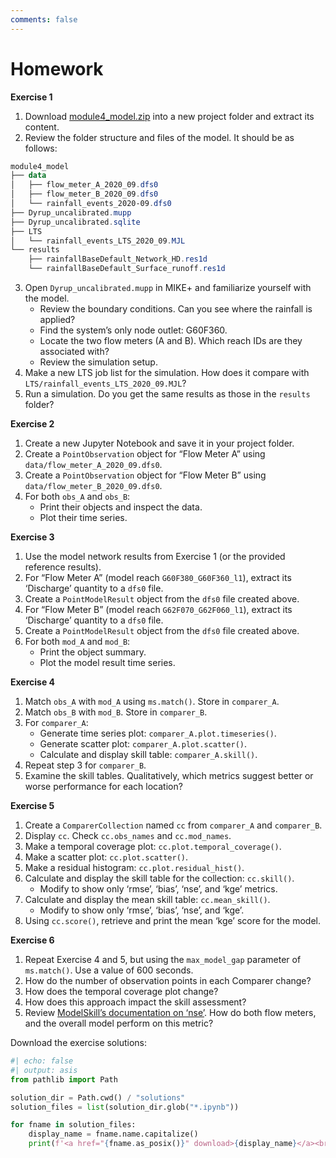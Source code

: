 ```yaml
---
comments: false
---
```


# Homework {.unnumbered}

**Exercise 1**

1.  Download [module4_model.zip](data/module4_model.zip){download="module4_model.zip"} into a new project folder and extract its content.
2.  Review the folder structure and files of the model. It should be as follows:
```powershell
module4_model
├── data
│   ├── flow_meter_A_2020_09.dfs0
│   ├── flow_meter_B_2020_09.dfs0
│   └── rainfall_events_2020-09.dfs0
├── Dyrup_uncalibrated.mupp
├── Dyrup_uncalibrated.sqlite
├── LTS
│   └── rainfall_events_LTS_2020_09.MJL
└── results
    ├── rainfallBaseDefault_Network_HD.res1d
    └── rainfallBaseDefault_Surface_runoff.res1d
```

3. Open `Dyrup_uncalibrated.mupp` in MIKE+ and familiarize yourself with the model.
   * Review the boundary conditions. Can you see where the rainfall is applied?
   * Find the system's only node outlet: G60F360.
   * Locate the two flow meters (A and B). Which reach IDs are they associated with?
   * Review the simulation setup.
4. Make a new LTS job list for the simulation. How does it compare with `LTS/rainfall_events_LTS_2020_09.MJL`?
5. Run a simulation. Do you get the same results as those in the `results` folder?

**Exercise 2**

1.  Create a new Jupyter Notebook and save it in your project folder.
2.  Create a `PointObservation` object for "Flow Meter A" using `data/flow_meter_A_2020_09.dfs0`.
3.  Create a `PointObservation` object for "Flow Meter B" using `data/flow_meter_B_2020_09.dfs0`.
4.  For both `obs_A` and `obs_B`:
    *   Print their objects and inspect the data.
    *   Plot their time series.

**Exercise 3**

1.  Use the model network results from Exercise 1 (or the provided reference results).
2.  For "Flow Meter A" (model reach `G60F380_G60F360_l1`), extract its 'Discharge' quantity to a `dfs0` file.
3.  Create a `PointModelResult` object from the `dfs0` file created above.
4.  For "Flow Meter B" (model reach `G62F070_G62F060_l1`), extract its 'Discharge' quantity to a `dfs0` file.
5.  Create a `PointModelResult` object from the `dfs0` file created above.
6.  For both `mod_A` and `mod_B`:
    *   Print the object summary.
    *   Plot the model result time series.

**Exercise 4**

1.  Match `obs_A` with `mod_A` using `ms.match()`. Store in `comparer_A`.
2.  Match `obs_B` with `mod_B`. Store in `comparer_B`.
3.  For `comparer_A`:
    *   Generate time series plot: `comparer_A.plot.timeseries()`.
    *   Generate scatter plot: `comparer_A.plot.scatter()`.
    *   Calculate and display skill table: `comparer_A.skill()`.
4.  Repeat step 3 for `comparer_B`.
5.  Examine the skill tables. Qualitatively, which metrics suggest better or worse performance for each location?

**Exercise 5**

1.  Create a `ComparerCollection` named `cc` from `comparer_A` and `comparer_B`.
2.  Display `cc`. Check `cc.obs_names` and `cc.mod_names`.
3.  Make a temporal coverage plot: `cc.plot.temporal_coverage()`.
4.  Make a scatter plot: `cc.plot.scatter()`.
5.  Make a residual histogram: `cc.plot.residual_hist()`.
6.  Calculate and display the skill table for the collection: `cc.skill()`.
    *   Modify to show only 'rmse', 'bias', 'nse', and 'kge' metrics.
7.  Calculate and display the mean skill table: `cc.mean_skill()`.
    *   Modify to show only 'rmse', 'bias', 'nse', and 'kge'.
8.  Using `cc.score()`, retrieve and print the mean 'kge' score for the model.

**Exercise 6**

1. Repeat Exercise 4 and 5, but using the `max_model_gap` parameter of `ms.match()`. Use a value of 600 seconds.
2. How do the number of observation points in each Comparer change?
3. How does the temporal coverage plot change?
4. How does this approach impact the skill assessment?
5. Review [ModelSkill's documentation on 'nse'](https://dhi.github.io/modelskill/api/metrics.html#modelskill.metrics.nash_sutcliffe_efficiency). How do both flow meters, and the overall model perform on this metric?

::: {.callout-tip title="Want to check your work?" collapse="true"}
Download the exercise solutions:

```python
#| echo: false
#| output: asis
from pathlib import Path

solution_dir = Path.cwd() / "solutions"
solution_files = list(solution_dir.glob("*.ipynb"))

for fname in solution_files:
    display_name = fname.name.capitalize()
    print(f'<a href="{fname.as_posix()}" download>{display_name}</a><br>')
```

:::